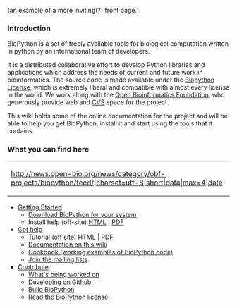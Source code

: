 (an example of a more inviting(?) front page.)

===Introduction=== 
BioPython is a set of freely available tools for biological computation written in python by an international team of developers. 

It is a distributed collaborative effort to develop Python libraries and applications which address the needs of current and future work in bioinformatics. The source code is made available under the [http://www.biopython.org/DIST/LICENSE Biopython License], which is extremely liberal and compatible with almost every license in the world. We work along with the [http://open-bio.org Open Bioinformatics Foundation], who generously provide web and [[CVS]] space for the project.

This wiki holds some of the online documentation for the project and will be able to help you get BioPython, install it and start using the tools that it contains.

=== What you can find here ===
{| style="width:25%; border:3px solid lightgrey; float:right;  margin-right:3em "
|- style="background:white"
|<rss>http://news.open-bio.org/news/category/obf-projects/biopython/feed/|charset=utf-8|short|data|max=4|date</rss>
|}
*[[Getting_Started|Getting Started]]
** [[Download | Download BioPython for your system]]
** Install help (off-site) [http://biopython.org/DIST/docs/install/Installation.html HTML] | [http://biopython.org/DIST/docs/install/Installation.pdf PDF]
* [[Documentation | Get help]]
** Tutorial (off site) [http://biopython.org/DIST/docs/tutorial/Tutorial.html HTML] | [http://biopython.org/DIST/docs/tutorial/Tutorial.pdf PDF]
** [[Category%3AWiki_Documentation | Documentation on this wiki]]
** [[Category%3ACoobook | Cookbook (working examples of BioPython code)]]
** [[Mailing_lists | Join the mailing lists]]
* [[Contributing | Contribute]]
** [[Active_projects | What's being worked on]]
** [[ GitUsage | Developing on Github ]]
** [[ Building_a_release | Build BioPython]]
** [http://www.biopython.org/DIST/LICENSE Read the BioPython license]